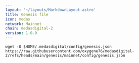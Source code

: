```yaml
---
layout: '~/layouts/MarkdownLayout.astro'
title: Genesis file
icon: medas
network: Mainnet
chain: medasdigital-2
version: 1.0.0 
---
```

```
wget -O $HOME/.medasdigital/config/genesis.json https://raw.githubusercontent.com/oxygene76/medasdigital-2/refs/heads/main/genesis/mainnet/config/genesis.json
```
